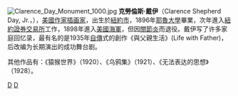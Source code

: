 [[File:Clarence_Day_Monument_1000.jpg|thumb]]
'''克勞倫斯·戴伊'''（Clarence Shepherd Day, Jr.，{{bd|1874年|11月18日|1935年|12月28日}}），[[美國|美國]][[作家|作家]][[插画家|插画家]]，出生於[[紐約市|紐約市]]，1896年[[耶魯大學|耶魯大學]]畢業，次年進入[[紐約證券交易所|紐約證券交易所]]工作，1898年進入[[美國海軍|美國海軍]]，但因[[關節炎|關節炎]]而退役。戴伊写了许多家庭回忆录，最有名的是1935年[[自傳|自傳]]式的創作《與父親生活》(Life with Father)，后改编为长期演出的成功舞台剧。

其他作品有：《猿猴世界》（1920）、《乌鸦集》（1921）、《无法表达的思想》（1928）。

{{wikiquote}}
{{Authority control}}
{{美国作家小作品}}

[[Category:美国作家|D]]
[[Category:耶魯大學校友|D]]